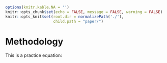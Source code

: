 ```r
options(knitr.kable.NA = '')
knitr::opts_chunk$set(echo = FALSE, message = FALSE, warning = FALSE)
knitr::opts_knit$set(root.dir = normalizePath('./'),
                     child.path = "paper/")
```

# Methodology
This is a practice equation:

\begin{align} 
    p_{i,t} = \beta_{0} &+ \beta \mathbf{X}_{i,t} + \delta_{1} Purchased By_{i,t} + \delta_{2} REO_{i,t} + \nonumber \\
    & \delta_{3} NoMortgage_{i,t} + \delta_{4} RIA_{C,[t-1,t-6]} + ZC_{i} + QY_{t} + \epsilon_{i,t} (\#eq:main-hedonic)
\end{align}
